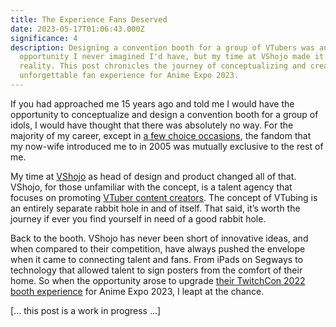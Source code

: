 ```yaml
---
title: The Experience Fans Deserved
date: 2023-05-17T01:06:43.000Z
significance: 4
description: Designing a convention booth for a group of VTubers was an
  opportunity I never imagined I'd have, but my time at VShojo made it a
  reality. This post chronicles the journey of conceptualizing and creating an
  unforgettable fan experience for Anime Expo 2023.
---
```


If you had approached me 15 years ago and told me I would have the opportunity to conceptualize and design a convention booth for a group of idols, I would have thought that there was absolutely no way. For the majority of my career, except in [a few choice occasions](), the fandom that my now-wife introduced me to in 2005 was mutually exclusive to the rest of me.

My time at [VShojo](https://vshojo.com) as head of design and product changed all of that. VShojo, for those unfamiliar with the concept, is a talent agency that focuses on promoting [VTuber content creators](https://en.wikipedia.org/wiki/VTuber). The concept of VTubing is an entirely separate rabbit hole in and of itself. That said, it’s worth the journey if ever you find yourself in need of a good rabbit hole.

Back to the booth. VShojo has never been short of innovative ideas, and when compared to their competition, have always pushed the envelope when it came to connecting talent and fans. From iPads on Segways to technology that allowed talent to sign posters from the comfort of their home. So when the opportunity arose to upgrade [their TwitchCon 2022 booth experience](https://www.nbcnews.com/pop-culture/viral/vtuber-twitchcon-meet-and-greet-vshojo-projekt-melody-rcna51794) for Anime Expo 2023, I leapt at the chance.

[... this post is a work in progress ...]
